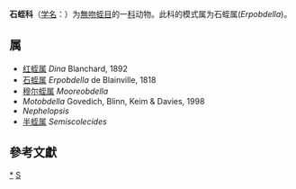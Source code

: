 {{Automatic taxobox
| taxon = Erpobdellidae
| authority = Blanchard, 1894
| image = Achtäugiger Roll Egel.jpg
| image_caption = [[八目石蛭|八目石蛭]]
| type genus = 石蛭属<br>''Erpobdella''
| type genus authority = Blainville, 1818
}}
'''石蛭科'''（[[学名|学名]]：{{lang|la|''Erpobdellidae''}}）为[[無吻蛭目|無吻蛭目]]的一[[科|科]]动物。此科的模式属为石蛭属(''Erpobdella'')。

==属==
* [[红蛭属|红蛭属]] ''Dina'' Blanchard, 1892
* [[石蛭属|石蛭属]] ''Erpobdella'' de Blainville, 1818
* [[穆尔蛭属|穆尔蛭属]] ''Mooreobdella''
* ''Motobdella'' Govedich, Blinn, Keim & Davies, 1998
* ''Nephelopsis''
* [[半蛭属|半蛭属]] ''Semiscolecides''

==參考文獻==
{{reflist}}

{{taxonbar}}

[[Category:_石蛭科|*]]
[[Category:1894年描述的分类群|S]]